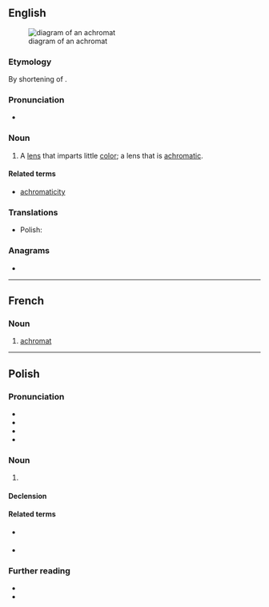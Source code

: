 ==English==
[[File:Achromat doublet en.svg|right|thumb|diagram of an achromat]]

===Etymology===
By shortening of {{m|en|achromatic}}.

===Pronunciation===
* {{a|US|UK}} {{IPA|en|/ˈæ.kɹəʊ.mæt/}}

===Noun===
{{en-noun}}

# A [[lens]] that imparts little [[color]]; a lens that is [[achromatic]].

====Related terms====
* [[achromaticity]]

===Translations===
{{trans-top}}
{{trans-mid}}
* Polish: {{t+|pl|achromat|m}}
{{trans-bottom}}

===Anagrams===
* {{anagrams|en|a=aachmort|trachoma}}

----

==French==

===Noun===
{{fr-noun|m}}

# [[#English|achromat]]

----

==Polish==
{{wp|lang=pl}}

===Pronunciation===
* {{pl-IPA}}
* {{audio|pl|Pl-achromat.ogg|Audio}}
* {{hyph|pl|ach|ro|mat}}
* {{rhymes|pl|ɔmat}}

===Noun===
{{pl-noun|m-in}}

# {{l|en|[[achromat]], achromatic lens}}

====Declension====
{{pl-decl-noun-m-in}}

====Related terms====
* {{q|noun}} {{l|pl|[[achromatop]], [[achromatopsja]], [[achromatyczność]], [[achromatyzacja]], [[achromatyzm]]}}
* {{q|adjective}} {{l|pl|achromatyczny}}

===Further reading===
* {{R:pl:WSJP}}
* {{R:PWN}}

{{c|pl|Light}}
